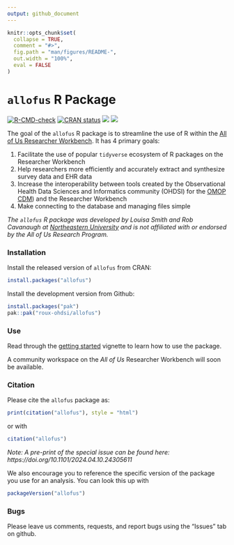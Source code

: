 ```yaml
---
output: github_document
---
```


<!-- README.md is generated from README.Rmd. Please edit that file -->

```r
knitr::opts_chunk$set(
  collapse = TRUE,
  comment = "#>",
  fig.path = "man/figures/README-",
  out.width = "100%",
  eval = FALSE
)
```

# `allofus` R Package

<!-- badges: start -->
[![R-CMD-check](https://github.com/roux-ohdsi/allofus/actions/workflows/R-CMD-check.yaml/badge.svg)](https://github.com/roux-ohdsi/allofus/actions/workflows/R-CMD-check.yaml)
[![CRAN status](https://www.r-pkg.org/badges/version/allofus)](https://CRAN.R-project.org/package=allofus)
[![](http://cranlogs.r-pkg.org/badges/grand-total/allofus)](https://cran.r-project.org/package=allofus)
[![](https://img.shields.io/badge/DOI-10.1093%2Fjamia%2Focae198-007ec6)](https://www.doi.org/10.1093/jamia/ocae198)
<!-- badges: end -->


The goal of the `allofus` R package is to streamline the use of R within the [All of Us Researcher Workbench](https://www.researchallofus.org/data-tools/workbench/). It has 4 primary goals:

1. Facilitate the use of popular `tidyverse` ecosystem of R packages on the Researcher Workbench
2. Help researchers more efficiently and accurately extract and synthesize survey data and EHR data
3. Increase the interoperability between tools created by the Observational Health Data Sciences and Informatics community (OHDSI) for the [OMOP CDM](https://www.researchallofus.org/faq/what-is-omop/)) and the Researcher Workbench
4. Make connecting to the database and managing files simple 

*The `allofus` R package was developed by Louisa Smith and Rob Cavanaugh at [Northeastern University](https://ohdsi.northeastern.edu) and is not affiliated with or endorsed by the All of Us Research Program.*

### Installation

Install the released version of `allofus` from CRAN:

```r
install.packages("allofus")
```

Install the development version from Github:

```r
install.packages("pak")
pak::pak("roux-ohdsi/allofus")
```

### Use

Read through the [getting started](https://roux-ohdsi.github.io/allofus/vignettes/allofus.html) vignette to learn how to use the package.

A community workspace on the *All of Us* Researcher Workbench will soon be available. 

### Citation

Please cite the `allofus` package as:
```r
print(citation("allofus"), style = "html")
```
or with
```r
citation("allofus")
```

*Note: A pre-print of the special issue can be found here: https://doi.org/10.1101/2024.04.10.24305611*

We also encourage you to reference the specific version of the package you use for an analysis. You can look this up with
```r
packageVersion("allofus")
```

### Bugs

Please leave us comments, requests, and report bugs using the "Issues" tab on github.
